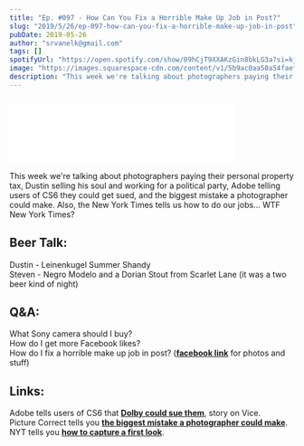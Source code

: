 ```yaml
---
title: "Ep. #097 - How Can You Fix a Horrible Make Up Job in Post?"
slug: "2019/5/26/ep-097-how-can-you-fix-a-horrible-make-up-job-in-post"
pubDate: 2019-05-26
author: "srvanelk@gmail.com"
tags: []
spotifyUrl: "https://open.spotify.com/show/09hCjT9XXAKzGin8bkLG3a?si=kjRZvQ1JTb6Ov3HVzSSlWA"
image: "https://images.squarespace-cdn.com/content/v1/5b9ac0aa50a54faef024c950/1558886479452-GPEFFE0W416EYEZR8VBI/JVE_Photo-026.jpg?format=original"
description: "This week we're talking about photographers paying their personal property tax, Dustin selling his soul and working for a political party, Adobe telling users of CS6 they could get sued, and the biggest mistake a photographer could make. Also, the New York Times tells us how to do our jobs... WTF New York Times?"
---
```


<figure>
  <img src="https://images.squarespace-cdn.com/content/v1/5b9ac0aa50a54faef024c950/1558886479452-GPEFFE0W416EYEZR8VBI/JVE_Photo-026.jpg?format=original" alt="" />
</figure>
<iframe class="embedly-embed" src="//cdn.embedly.com/widgets/media.html?src=https%3A%2F%2Fanchor.fm%2Fweddingphotohangover%2Fembed%2Fepisodes%2FEp--097---How-Can-You-Fix-a-Horrible-Make-Up-Job-in-Post-e459d1&url=https%3A%2F%2Fanchor.fm%2Fweddingphotohangover%2Fepisodes%2FEp--097---How-Can-You-Fix-a-Horrible-Make-Up-Job-in-Post-e459d1&image=https%3A%2F%2Fd3t3ozftmdmh3i.cloudfront.net%2Fproduction%2Fpodcast_uploaded_episode400%2F805714%2F805714-1558885408686-bd60c0ce702a7.jpg&key=61d05c9d54e8455ea7a9677c366be814&type=text%2Fhtml&schema=anchor&wmode=opaque" width="400" height="102" scrolling="no" frameborder="0" allow="autoplay; fullscreen" allowfullscreen="true"></iframe>

This week we're talking about photographers paying their personal property tax, Dustin selling his soul and working for a political party, Adobe telling users of CS6 they could get sued, and the biggest mistake a photographer could make. Also, the New York Times tells us how to do our jobs... WTF New York Times?

## Beer Talk:  
Dustin - Leinenkugel Summer Shandy  
Steven - Negro Modelo and a Dorian Stout from Scarlet Lane (it was a two beer kind of night)

## Q&A:  
What Sony camera should I buy?  
How do I get more Facebook likes?  
How do I fix a horrible make up job in post? ([**facebook link**](https://www.facebook.com/WeddingPhotoHangover/posts/659571214484642) for photos and stuff)

## Links:  
Adobe tells users of CS6 that [**Dolby could sue them**](https://www.vice.com/en_us/article/a3xk3p/adobe-tells-users-they-can-get-sued-for-using-old-versions-of-photoshop?utm_source=vicefbus&fbclid=IwAR36ofzZQynZPY0apw7QHzcnhWcjtwZjoNgzmSecC7rypuzfvd-ZW4HWlsU), story on Vice.  
Picture Correct tells you [**the biggest mistake a photographer could make**](https://www.picturecorrect.com/tips/the-biggest-mistake-a-photographer-could-make/).  
NYT tells you [**how to capture a first look**](https://www.nytimes.com/2019/04/30/fashion/weddings/how-to-capture-the-perfect-first-look.html).
